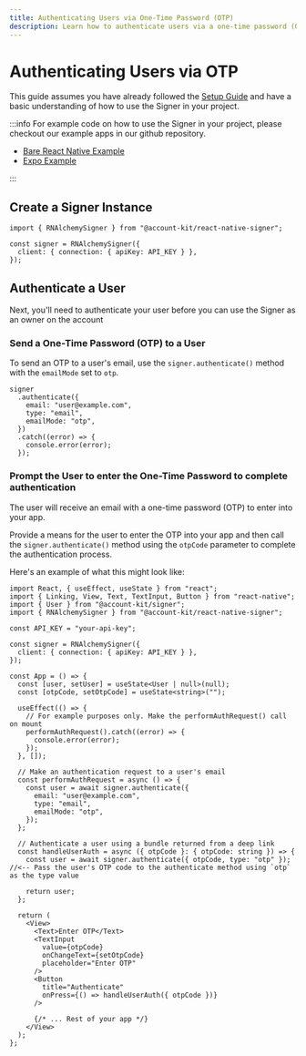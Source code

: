 ```yaml
---
title: Authenticating Users via One-Time Password (OTP)
description: Learn how to authenticate users via a one-time password (OTP), sent to their email
---
```


# Authenticating Users via OTP

This guide assumes you have already followed the [Setup Guide](/react-native/signer/setup-guide) and have a basic understanding of how to use the Signer in your project.

:::info
For example code on how to use the Signer in your project, please checkout our example apps in our github repository.

- [Bare React Native Example](https://github.com/alchemyplatform/aa-sdk/tree/main/examples/react-native-bare-example)
- [Expo Example](https://github.com/alchemyplatform/aa-sdk/tree/main/examples/react-native-expo-example)

:::

## Create a Signer Instance

```tsx
import { RNAlchemySigner } from "@account-kit/react-native-signer";

const signer = RNAlchemySigner({
  client: { connection: { apiKey: API_KEY } },
});
```

## Authenticate a User

Next, you'll need to authenticate your user before you can use the Signer as an owner on the account

### Send a One-Time Password (OTP) to a User

To send an OTP to a user's email, use the `signer.authenticate()` method with the `emailMode` set to `otp`.

```tsx
signer
  .authenticate({
    email: "user@example.com",
    type: "email",
    emailMode: "otp",
  })
  .catch((error) => {
    console.error(error);
  });
```

### Prompt the User to enter the One-Time Password to complete authentication

The user will receive an email with a one-time password (OTP) to enter into your app.

Provide a means for the user to enter the OTP into your app and then call the `signer.authenticate()` method using the `otpCode` parameter to complete the authentication process.

Here's an example of what this might look like:

```tsx [example.tsx] twoslash
import React, { useEffect, useState } from "react";
import { Linking, View, Text, TextInput, Button } from "react-native";
import { User } from "@account-kit/signer";
import { RNAlchemySigner } from "@account-kit/react-native-signer";

const API_KEY = "your-api-key";

const signer = RNAlchemySigner({
  client: { connection: { apiKey: API_KEY } },
});

const App = () => {
  const [user, setUser] = useState<User | null>(null);
  const [otpCode, setOtpCode] = useState<string>("");

  useEffect(() => {
    // For example purposes only. Make the performAuthRequest() call on mount
    performAuthRequest().catch((error) => {
      console.error(error);
    });
  }, []);

  // Make an authentication request to a user's email
  const performAuthRequest = async () => {
    const user = await signer.authenticate({
      email: "user@example.com",
      type: "email",
      emailMode: "otp",
    });
  };

  // Authenticate a user using a bundle returned from a deep link
  const handleUserAuth = async ({ otpCode }: { otpCode: string }) => {
    const user = await signer.authenticate({ otpCode, type: "otp" }); //<-- Pass the user's OTP code to the authenticate method using `otp` as the type value

    return user;
  };

  return (
    <View>
      <Text>Enter OTP</Text>
      <TextInput
        value={otpCode}
        onChangeText={setOtpCode}
        placeholder="Enter OTP"
      />
      <Button
        title="Authenticate"
        onPress={() => handleUserAuth({ otpCode })}
      />

      {/* ... Rest of your app */}
    </View>
  );
};
```
